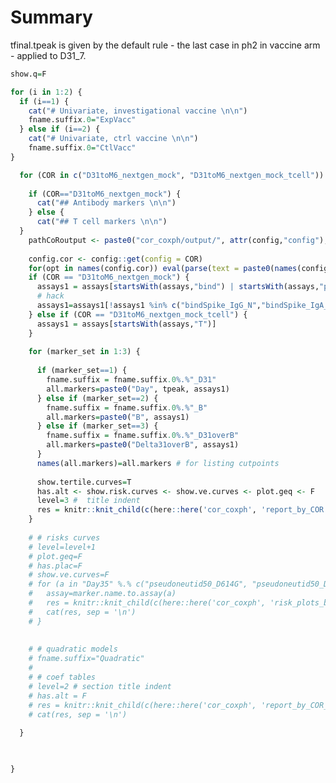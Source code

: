 # Summary

tfinal.tpeak is given by the default rule - the last case in ph2 in vaccine arm - applied to D31_7. 



```r

show.q=F

for (i in 1:2) {
  if (i==1) {
    cat("# Univariate, investigational vaccine \n\n")
    fname.suffix.0="ExpVacc"
  } else if (i==2) {
    cat("# Univariate, ctrl vaccine \n\n")
    fname.suffix.0="CtlVacc"
}

  for (COR in c("D31toM6_nextgen_mock", "D31toM6_nextgen_mock_tcell")) {
      
    if (COR=="D31toM6_nextgen_mock") {
      cat("## Antibody markers \n\n")
    } else {
      cat("## T cell markers \n\n")
  }
    pathCoRoutput <- paste0("cor_coxph/output/", attr(config,"config"), "/", COR)
    
    config.cor <- config::get(config = COR)
    for(opt in names(config.cor)) eval(parse(text = paste0(names(config.cor[opt])," <- config.cor[[opt]]")))
    if (COR == "D31toM6_nextgen_mock") {
      assays1 = assays[startsWith(assays,"bind") | startsWith(assays,"pseud")]
      # hack
      assays1=assays1[!assays1 %in% c("bindSpike_IgG_N","bindSpike_IgA_N")]
    } else if (COR == "D31toM6_nextgen_mock_tcell") {
      assays1 = assays[startsWith(assays,"T")]
    }
  
    for (marker_set in 1:3) {
      
      if (marker_set==1) {
        fname.suffix = fname.suffix.0%.%"_D31"
        all.markers=paste0("Day", tpeak, assays1)
      } else if (marker_set==2) {
        fname.suffix = fname.suffix.0%.%"_B"
        all.markers=paste0("B", assays1)
      } else if (marker_set==3) {
        fname.suffix = fname.suffix.0%.%"_D31overB"
        all.markers=paste0("Delta31overB", assays1)
      }
      names(all.markers)=all.markers # for listing cutpoints
    
      show.tertile.curves=T
      has.alt <- show.risk.curves <- show.ve.curves <- plot.geq <- F
      level=3 #  title indent
      res = knitr::knit_child(c(here::here('cor_coxph', 'report_by_COR.Rmd')), quiet = TRUE); cat(res, sep = '\n')
    }
    
    # # risks curves
    # level=level+1
    # plot.geq=F
    # has.plac=F
    # show.ve.curves=F
    # for (a in "Day35" %.% c("pseudoneutid50_D614G", "pseudoneutid50_Delta", "bindSpike_D614", "bindSpike_Delta1")) {
    #   assay=marker.name.to.assay(a)
    #   res = knitr::knit_child(c(here::here('cor_coxph', 'risk_plots_by_assays.Rmd')), quiet = TRUE)
    #   cat(res, sep = '\n')
    # }
  
      
    # # quadratic models
    # fname.suffix="Quadratic"
    # 
    # # coef tables
    # level=2 # section title indent
    # has.alt = F
    # res = knitr::knit_child(c(here::here('cor_coxph', 'report_by_COR_coef.Rmd')), quiet = TRUE)
    # cat(res, sep = '\n')
  
  }
  


}


```
